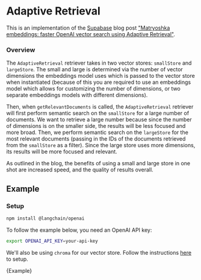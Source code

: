 # Adaptive Retrieval

This is an implementation of the [Supabase](https://supabase.com/) blog post
["Matryoshka embeddings: faster OpenAI vector search using Adaptive Retrieval"](https://supabase.com/blog/matryoshka-embeddings).

### Overview

The `AdaptiveRetrieval` retriever takes in two vector stores: `smallStore` and `largeStore`.
The small and large is determined via the number of vector dimensions the embeddings model
uses which is passed to the vector store when instantiated (because of this you are required to use
an embeddings model which allows for customizing the number of dimensions, or two separate embeddings
models with different dimensions).

Then, when `getRelevantDocuments` is called, the `AdaptiveRetrieval` retriever will first perform
semantic search on the `smallStore` for a large number of documents. We want to retrieve a large
number because since the number of dimensions is on the smaller side, the results will be less
focused and more broad. Then, we perform semantic search on the `largeStore` for the most relevant
documents (passing in the IDs of the documents retrieved from the `smallStore` as a filter). Since
the large store uses more dimensions, its results will be more focused and relevant.

As outlined in the blog, the benefits of using a small and large store in one shot are increased speed,
and the quality of results overall.

## Example

### Setup


<IntegrationInstallTooltip></IntegrationInstallTooltip>

```bash npm2yarn
npm install @langchain/openai
```

To follow the example below, you need an OpenAI API key:

```bash
export OPENAI_API_KEY=your-api-key
```

We'll also be using `chroma` for our vector store. Follow the instructions [here](/docs/integrations/vectorstores/chroma) to setup.


<CodeBlock language="typescript">{Example}</CodeBlock>
